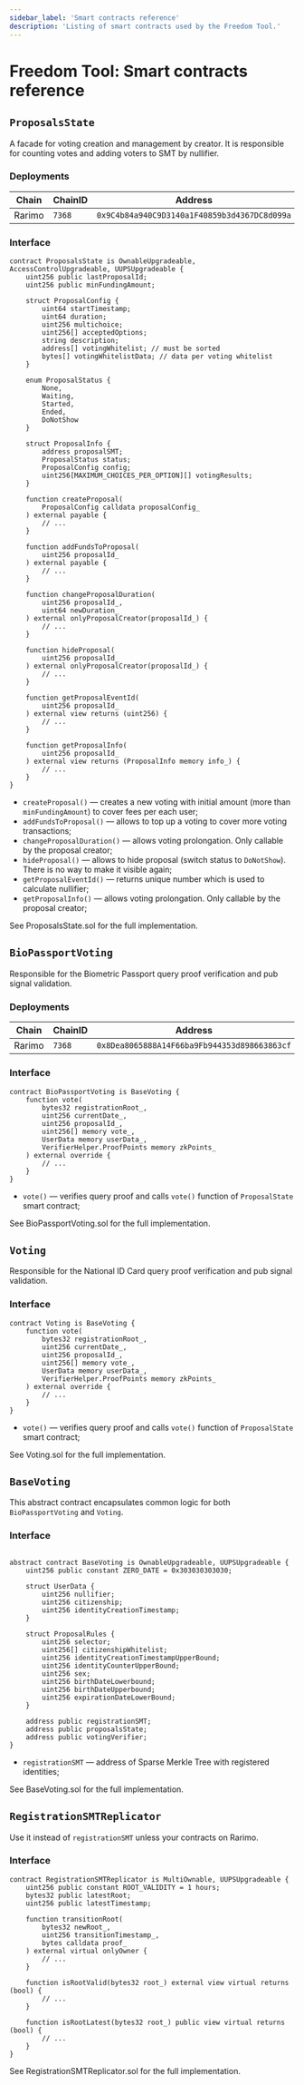 ```yaml
---
sidebar_label: 'Smart contracts reference'
description: 'Listing of smart contracts used by the Freedom Tool.'
---
```



# Freedom Tool: Smart contracts reference

## `ProposalsState`

A facade for voting creation and management by creator. It is responsible for counting votes and adding voters to SMT by nullifier.

### Deployments

| Chain  | ChainID | Address                                                                                                                                           |
|--------|---------|---------------------------------------------------------------------------------------------------------------------------------------------------|
| Rarimo | `7368`  | <OutLink href="https://scan.rarimo.com/address/0x9C4b84a940C9D3140a1F40859b3d4367DC8d099a">`0x9C4b84a940C9D3140a1F40859b3d4367DC8d099a`</OutLink> |


### Interface

```solidity title="/contracts/state/ProposalsState.sol"
contract ProposalsState is OwnableUpgradeable, AccessControlUpgradeable, UUPSUpgradeable {
    uint256 public lastProposalId;
    uint256 public minFundingAmount;

    struct ProposalConfig {
        uint64 startTimestamp;
        uint64 duration;
        uint256 multichoice;
        uint256[] acceptedOptions;
        string description;
        address[] votingWhitelist; // must be sorted
        bytes[] votingWhitelistData; // data per voting whitelist
    }

    enum ProposalStatus {
        None,
        Waiting,
        Started,
        Ended,
        DoNotShow
    }

    struct ProposalInfo {
        address proposalSMT;
        ProposalStatus status;
        ProposalConfig config;
        uint256[MAXIMUM_CHOICES_PER_OPTION][] votingResults;
    }

    function createProposal(
        ProposalConfig calldata proposalConfig_
    ) external payable {
        // ...
    }

    function addFundsToProposal(
        uint256 proposalId_
    ) external payable {
        // ...
    }

    function changeProposalDuration(
        uint256 proposalId_,
        uint64 newDuration_
    ) external onlyProposalCreator(proposalId_) {
        // ...
    }

    function hideProposal(
        uint256 proposalId_
    ) external onlyProposalCreator(proposalId_) {
        // ...
    }

    function getProposalEventId(
        uint256 proposalId_
    ) external view returns (uint256) {
        // ...
    }

    function getProposalInfo(
        uint256 proposalId_
    ) external view returns (ProposalInfo memory info_) {
        // ...
    }
}
```

- `createProposal()` — creates a new voting with initial amount (more than `minFundingAmount`) to cover fees per each user;
- `addFundsToProposal()` — allows to top up a voting to cover more voting transactions;
- `changeProposalDuration()` — allows voting prolongation. Only callable by the proposal creator;
- `hideProposal()` — allows to hide proposal (switch status to `DoNotShow`). There is no way to make it visible again;
- `getProposalEventId()` — returns unique number which is used to calculate nullifier;
- `getProposalInfo()` — allows voting prolongation. Only callable by the proposal creator;


See <OutLink href="https://github.com/rarimo/passport-voting-contracts/blob/master/contracts/state/ProposalsState.sol">ProposalsState.sol</OutLink> for the full implementation.

## `BioPassportVoting`

Responsible for the Biometric Passport <OutLink href="https://github.com/rarimo/passport-zk-circuits/?tab=readme-ov-file#query-circuit-public-signals">query proof</OutLink> verification and pub signal validation.

### Deployments

| Chain  | ChainID | Address                                                                                                                                           |
|--------|---------|---------------------------------------------------------------------------------------------------------------------------------------------------|
| Rarimo | `7368`  | <OutLink href="https://scan.rarimo.com/address/0x8Dea8065888A14F66ba9Fb944353d898663863cf">`0x8Dea8065888A14F66ba9Fb944353d898663863cf`</OutLink> |


### Interface

```solidity title="/contracts/voting/BioPassportVoting.sol"
contract BioPassportVoting is BaseVoting {
    function vote(
        bytes32 registrationRoot_,
        uint256 currentDate_,
        uint256 proposalId_,
        uint256[] memory vote_,
        UserData memory userData_,
        VerifierHelper.ProofPoints memory zkPoints_
    ) external override {
        // ...
    }
}
```

- `vote()` — verifies query proof and calls `vote()` function of `ProposalState` smart contract;

See <OutLink href="https://github.com/rarimo/passport-voting-contracts/blob/master/contracts/voting/BioPassportVoting.sol">BioPassportVoting.sol</OutLink> for the full implementation.

## `Voting`

Responsible for the National ID Card <OutLink href="https://github.com/rarimo/passport-zk-circuits/?tab=readme-ov-file#query-circuit-public-signals">query proof</OutLink> verification and pub signal validation.

### Interface

```solidity title="/contracts/voting/Voting.sol"
contract Voting is BaseVoting {
    function vote(
        bytes32 registrationRoot_,
        uint256 currentDate_,
        uint256 proposalId_,
        uint256[] memory vote_,
        UserData memory userData_,
        VerifierHelper.ProofPoints memory zkPoints_
    ) external override {
        // ...
    }
}
```

- `vote()` — verifies query proof and calls `vote()` function of `ProposalState` smart contract;

See <OutLink href="https://github.com/rarimo/passport-voting-contracts/blob/master/contracts/voting/Voting.sol">Voting.sol</OutLink> for the full implementation.

## `BaseVoting`

This abstract contract encapsulates common logic for both `BioPassportVoting` and `Voting`.

### Interface

```solidity title="/contracts/voting/BaseVoting.sol"

abstract contract BaseVoting is OwnableUpgradeable, UUPSUpgradeable {
    uint256 public constant ZERO_DATE = 0x303030303030;

    struct UserData {
        uint256 nullifier;
        uint256 citizenship;
        uint256 identityCreationTimestamp;
    }

    struct ProposalRules {
        uint256 selector;
        uint256[] citizenshipWhitelist;
        uint256 identityCreationTimestampUpperBound;
        uint256 identityCounterUpperBound;
        uint256 sex;
        uint256 birthDateLowerbound;
        uint256 birthDateUpperbound;
        uint256 expirationDateLowerBound;
    }

    address public registrationSMT;
    address public proposalsState;
    address public votingVerifier;
}
```

- `registrationSMT` — address of Sparse Merkle Tree with registered identities;

See <OutLink href="https://github.com/rarimo/passport-voting-contracts/blob/master/contracts/voting/BaseVoting.sol">BaseVoting.sol</OutLink> for the full implementation.

## `RegistrationSMTReplicator`

Use it instead of `registrationSMT` unless your contracts on Rarimo.

### Interface

```solidity title="/contracts/replication/RegistrationSMTReplicator.sol"
contract RegistrationSMTReplicator is MultiOwnable, UUPSUpgradeable {
    uint256 public constant ROOT_VALIDITY = 1 hours;
    bytes32 public latestRoot;
    uint256 public latestTimestamp;

    function transitionRoot(
        bytes32 newRoot_,
        uint256 transitionTimestamp_,
        bytes calldata proof_
    ) external virtual onlyOwner {
        // ...
    }

    function isRootValid(bytes32 root_) external view virtual returns (bool) {
        // ...
    }

    function isRootLatest(bytes32 root_) public view virtual returns (bool) {
        // ...
    }
}
```

See <OutLink href="https://github.com/rarimo/passport-voting-contracts/blob/master/contracts/replication/RegistrationSMTReplicator.sol">RegistrationSMTReplicator.sol</OutLink> for the full implementation.
